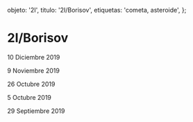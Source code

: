 
  objeto: '2I',
  titulo: '2I/Borisov',
  etiquetas: 'cometa, asteroide',
};

# 2I/Borisov

<Imagen
  src="objeto/2I_20191210_5_2iborisov_20191210_i88.jpg"
  fecha="20191210"
/>

10 Diciembre 2019

<Imagen
  src="objeto/2I_20191109_4_002i_20191109_i88.jpg"
  fecha="20191109"
/>

9 Noviembre 2019

<Imagen
  src="objeto/2I_20191026_3_2i-borisov_20191026_i88.jpg"
  fecha="20191026"
/>

26 Octubre 2019

<Imagen
  src="objeto/2I_20191005_2_2iborisov-20191005_i88.jpg"
  fecha="20191005"
/>

5 Octubre 2019

<Imagen
  src="objeto/2I_20190929_1_c2019q4_20190929_i88.jpg"
  fecha="20190929"
/>

29 Septiembre 2019